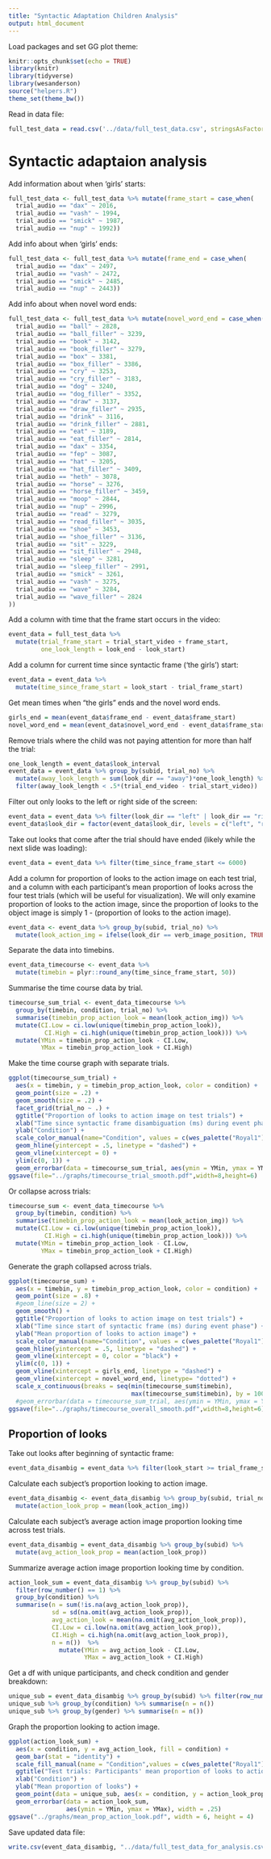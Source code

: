 ```yaml
---
title: "Syntactic Adaptation Children Analysis"
output: html_document
---
```


Load packages and set GG plot theme:
```r
knitr::opts_chunk$set(echo = TRUE)
library(knitr)
library(tidyverse)
library(wesanderson)
source("helpers.R")
theme_set(theme_bw()) 
```

Read in data file:
```r
full_test_data = read.csv('../data/full_test_data.csv', stringsAsFactors = TRUE)
```

# Syntactic adaptaion analysis

Add information about when 'girls' starts:
```r
full_test_data <- full_test_data %>% mutate(frame_start = case_when(
  trial_audio == "dax" ~ 2016,
  trial_audio == "vash" ~ 1994,
  trial_audio == "smick" ~ 1987,
  trial_audio == "nup" ~ 1992))
```

Add info about when 'girls' ends:
```r
full_test_data <- full_test_data %>% mutate(frame_end = case_when(
  trial_audio == "dax" ~ 2497,
  trial_audio == "vash" ~ 2472,
  trial_audio == "smick" ~ 2485,
  trial_audio == "nup" ~ 2443))
```

Add info about when novel word ends:
```r
full_test_data <- full_test_data %>% mutate(novel_word_end = case_when(
  trial_audio == "ball" ~ 2828,
  trial_audio == "ball_filler" ~ 3239,
  trial_audio == "book" ~ 3142,
  trial_audio == "book_filler" ~ 3279,
  trial_audio == "box" ~ 3381,
  trial_audio == "box_filler" ~ 3386,
  trial_audio == "cry" ~ 3253,
  trial_audio == "cry_filler" ~ 3183,
  trial_audio == "dog" ~ 3240,
  trial_audio == "dog_filler" ~ 3352,
  trial_audio == "draw" ~ 3137,
  trial_audio == "draw_filler" ~ 2935,
  trial_audio == "drink" ~ 3116,
  trial_audio == "drink_filler" ~ 2881,
  trial_audio == "eat" ~ 3189,
  trial_audio == "eat_filler" ~ 2814,
  trial_audio == "dax" ~ 3354,
  trial_audio == "fep" ~ 3087,
  trial_audio == "hat" ~ 3205,
  trial_audio == "hat_filler" ~ 3409,
  trial_audio == "heth" ~ 3078,
  trial_audio == "horse" ~ 3276,
  trial_audio == "horse_filler" ~ 3459,
  trial_audio == "moop" ~ 2844,
  trial_audio == "nup" ~ 2996,
  trial_audio == "read" ~ 3279,
  trial_audio == "read_filler" ~ 3035,
  trial_audio == "shoe" ~ 3453,
  trial_audio == "shoe_filler" ~ 3136,
  trial_audio == "sit" ~ 3229,
  trial_audio == "sit_filler" ~ 2948,
  trial_audio == "sleep" ~ 3281,
  trial_audio == "sleep_filler" ~ 2991,
  trial_audio == "smick" ~ 3261,
  trial_audio == "vash" ~ 3275,
  trial_audio == "wave" ~ 3284,
  trial_audio == "wave_filler" ~ 2824
))
```

Add a column with time that the frame start occurs in the video:
```r
event_data = full_test_data %>% 
  mutate(trial_frame_start = trial_start_video + frame_start,
         one_look_length = look_end - look_start)
```

Add a column for current time since syntactic frame ('the girls') start:
```r
event_data = event_data %>% 
  mutate(time_since_frame_start = look_start - trial_frame_start)
```

Get mean times when "the girls" ends and the novel word ends.
```r
girls_end = mean(event_data$frame_end - event_data$frame_start)
novel_word_end = mean(event_data$novel_word_end - event_data$frame_start)
```

Remove trials where the child was not paying attention for more than half the trial:
```r
one_look_length = event_data$look_interval
event_data = event_data %>% group_by(subid, trial_no) %>%
  mutate(away_look_length = sum(look_dir == "away")*one_look_length) %>%
  filter(away_look_length < .5*(trial_end_video - trial_start_video))
```

Filter out only looks to the left or right side of the screen:
```r
event_data = event_data %>% filter(look_dir == "left" | look_dir == "right")
event_data$look_dir = factor(event_data$look_dir, levels = c("left", "right"))
```

Take out looks that come after the trial should have ended (likely while the next slide was loading):
```r
event_data = event_data %>% filter(time_since_frame_start <= 6000)
```

Add a column for proportion of looks to the action image on each test trial, and a column with each participant's mean proportion of looks across the four test trials (which will be useful for visualization). We will only examine proportion of looks to the action image, since the proportion of looks to the object image is simply 1 - (proportion of looks to the action image).
```r
event_data <- event_data %>% group_by(subid, trial_no) %>% 
  mutate(look_action_img = ifelse(look_dir == verb_image_position, TRUE, FALSE))
```

Separate the data into timebins.
```r
event_data_timecourse <- event_data %>% 
  mutate(timebin = plyr::round_any(time_since_frame_start, 50))
```

Summarise the time course data by trial.
```r
timecourse_sum_trial <- event_data_timecourse %>% 
  group_by(timebin, condition, trial_no) %>% 
  summarise(timebin_prop_action_look = mean(look_action_img)) %>%
  mutate(CI.Low = ci.low(unique(timebin_prop_action_look)),
          CI.High = ci.high(unique(timebin_prop_action_look))) %>%
  mutate(YMin = timebin_prop_action_look - CI.Low, 
         YMax = timebin_prop_action_look + CI.High)
```

Make the time course graph with separate trials.
```r
ggplot(timecourse_sum_trial) +
  aes(x = timebin, y = timebin_prop_action_look, color = condition) +
  geom_point(size = .2) +
  geom_smooth(size = .2) +
  facet_grid(trial_no ~ .) +
  ggtitle("Proportion of looks to action image on test trials") +
  xlab("Time since syntactic frame disambiguation (ms) during event phase") +
  ylab("Condition") +
  scale_color_manual(name="Condition", values = c(wes_palette("Royal1")[1], wes_palette("Royal1")[2], "dark blue")) +
  geom_hline(yintercept = .5, linetype = "dashed") +
  geom_vline(xintercept = 0) +
  ylim(c(0, 1)) +
  geom_errorbar(data = timecourse_sum_trial, aes(ymin = YMin, ymax = YMax), width = .25, position = position_dodge(width = 60), alpha = .4)
ggsave(file="../graphs/timecourse_trial_smooth.pdf",width=8,height=6)
```

Or collapse across trials:
```r
timecourse_sum <- event_data_timecourse %>% 
  group_by(timebin, condition) %>% 
  summarise(timebin_prop_action_look = mean(look_action_img)) %>%
  mutate(CI.Low = ci.low(unique(timebin_prop_action_look)),
          CI.High = ci.high(unique(timebin_prop_action_look))) %>%
  mutate(YMin = timebin_prop_action_look - CI.Low, 
         YMax = timebin_prop_action_look + CI.High)
```

Generate the graph collapsed across trials.
```r
ggplot(timecourse_sum) +
  aes(x = timebin, y = timebin_prop_action_look, color = condition) +
  geom_point(size = .8) +
  #geom_line(size = 2) +
  geom_smooth() +
  ggtitle("Proportion of looks to action image on test trials") +
  xlab("Time since start of syntactic frame (ms) during event phase") +
  ylab("Mean proportion of looks to action image") +
  scale_color_manual(name="Condition", values = c(wes_palette("Royal1")[1], wes_palette("Royal1")[2], "dark blue")) +
  geom_hline(yintercept = .5, linetype = "dashed") +
  geom_vline(xintercept = 0, color = "black") +
  ylim(c(0, 1)) +
  geom_vline(xintercept = girls_end, linetype = "dashed") +
  geom_vline(xintercept = novel_word_end, linetype= "dotted") +
  scale_x_continuous(breaks = seq(min(timecourse_sum$timebin), 
                                  max(timecourse_sum$timebin), by = 1000))
  #geom_errorbar(data = timecourse_sum_trial, aes(ymin = YMin, ymax = YMax), width = .25, position = position_dodge(width = 60), alpha = .4)
ggsave(file="../graphs/timecourse_overall_smooth.pdf",width=8,height=6)
```


## Proportion of looks

Take out looks after beginning of syntactic frame:
```r
event_data_disambig = event_data %>% filter(look_start >= trial_frame_start)
```

Calculate each subject's proportion looking to action image.
```r
event_data_disambig <- event_data_disambig %>% group_by(subid, trial_no) %>% 
  mutate(action_look_prop = mean(look_action_img))
```

Calculate each subject's average action image proportion looking time across test trials.
```r
event_data_disambig = event_data_disambig %>% group_by(subid) %>% 
  mutate(avg_action_look_prop = mean(action_look_prop))
```

Summarize average action image proportion looking time by condition.
```r
action_look_sum = event_data_disambig %>% group_by(subid) %>% 
  filter(row_number() == 1) %>% 
  group_by(condition) %>% 
  summarise(n = sum(!is.na(avg_action_look_prop)), 
            sd = sd(na.omit(avg_action_look_prop)),
            avg_action_look = mean(na.omit(avg_action_look_prop)),
            CI.Low = ci.low(na.omit(avg_action_look_prop)),
            CI.High = ci.high(na.omit(avg_action_look_prop)),
            n = n())  %>%
              mutate(YMin = avg_action_look - CI.Low, 
                     YMax = avg_action_look + CI.High)
```

Get a df with unique participants, and check condition and gender breakdown:
```r
unique_sub = event_data_disambig %>% group_by(subid) %>% filter(row_number() == 1)
unique_sub %>% group_by(condition) %>% summarise(n = n())
unique_sub %>% group_by(gender) %>% summarise(n = n())
```

Graph the proportion looking to action image.
```r
ggplot(action_look_sum) +
  aes(x = condition, y = avg_action_look, fill = condition) +
  geom_bar(stat = "identity") +
  scale_fill_manual(name = "Condition",values = c(wes_palette("Royal1")[1], wes_palette("Royal1")[2], "dodgerblue3")) +
  ggtitle("Test trials: Participants' mean proportion of looks to action image") +
  xlab("Condition") +
  ylab("Mean proportion of looks") +
  geom_point(data = unique_sub, aes(x = condition, y = action_look_prop), shape = 21, size = .5) +
  geom_errorbar(data = action_look_sum, 
                aes(ymin = YMin, ymax = YMax), width = .25)
ggsave("../graphs/mean_prop_action_look.pdf", width = 6, height = 4)
```

Save updated data file:
```r
write.csv(event_data_disambig, "../data/full_test_data_for_analysis.csv")
```

